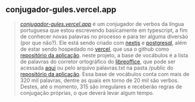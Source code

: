 ## conjugador-gules.vercel.app

>_[conjugador-gules.vercel.app](https://conjugador-gules.vercel.app)_ 
é um conjugador de verbos da língua portuguesa que 
estou escrevendo basicamente em typescript, a fim de conhecer novas palavras no processo 
e para ter alguma diversão (por que não?).
Ele está sendo criado com [nextjs](https://nextjs.org/) 
e [postgresql](https://www.postgresql.org/), além de estar sendo hospedado
no [vercel](https://vercel.com), que usa o github como 
[repositório da aplicação](https://github.com/renribsilva/conjugador).
neste projeto, a base de vocábulos é a lista de palavras do corretor 
ortográfico do [libreoffice](https://pt-br.libreoffice.org/), que pode ser acessada 
[aqui](https://cgit.freedesktop.org/libreoffice/dictionaries/plain/pt_BR/pt_BR.dic)
ou pelo arquivo palavras.txt na pasta /public do 
[repositório da aplicação](https://github.com/renribsilva/conjugador).
Essa base de vocábulos conta com mais de 320 mil palavras, dentre as quais
em torno de 20 mil são verbos. Destes, até o momento, 315 são irregulares e receberão
regras de conjugação próprias, o que deverá levar algum tempo.
